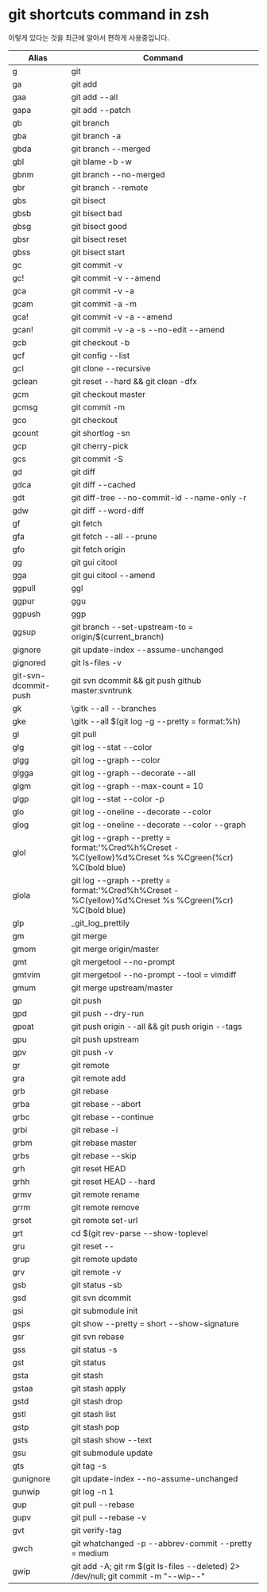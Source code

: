 # git shortcuts command in zsh

이렇게 있다는 것을 최근에 알아서 편하게 사용중입니다.

| Alias | Command |
| --- | --- |
| g | git |
| ga | git add |
| gaa | git add --all |
| gapa | git add --patch |
| gb | git branch |
| gba | git branch -a |
| gbda | git branch --merged | command grep -vE "^(*|\smaster\s$)" | command xargs -n 1 git branch -d |
| gbl | git blame -b -w |
| gbnm | git branch --no-merged |
| gbr | git branch --remote |
| gbs | git bisect |
| gbsb | git bisect bad |
| gbsg | git bisect good |
| gbsr | git bisect reset |
| gbss | git bisect start |
| gc | git commit -v |
| gc! | git commit -v --amend |
| gca | git commit -v -a |
| gcam | git commit -a -m |
| gca! | git commit -v -a --amend |
| gcan! | git commit -v -a -s --no-edit --amend |
| gcb | git checkout -b |
| gcf | git config --list |
| gcl | git clone --recursive |
| gclean | git reset --hard && git clean -dfx |
| gcm | git checkout master |
| gcmsg | git commit -m |
| gco | git checkout |
| gcount | git shortlog -sn |
| gcp | git cherry-pick |
| gcs | git commit -S |
| gd | git diff |
| gdca | git diff --cached |
| gdt | git diff-tree --no-commit-id --name-only -r |
| gdw | git diff --word-diff |
| gf | git fetch |
| gfa | git fetch --all --prune |
| gfo | git fetch origin |
| gg | git gui citool |
| gga | git gui citool --amend |
| ggpull | ggl |
| ggpur | ggu |
| ggpush | ggp |
| ggsup | git branch --set-upstream-to = origin/$(current_branch) |
| gignore | git update-index --assume-unchanged |
| gignored | git ls-files -v | grep "^[[:lower:]]" |
| git-svn-dcommit-push | git svn dcommit && git push github master:svntrunk |
| gk | \gitk --all --branches |
| gke | \gitk --all $(git log -g --pretty = format:%h) |
| gl | git pull |
| glg | git log --stat --color |
| glgg | git log --graph --color |
| glgga | git log --graph --decorate --all |
| glgm | git log --graph --max-count = 10 |
| glgp | git log --stat --color -p |
| glo | git log --oneline --decorate --color |
| glog | git log --oneline --decorate --color --graph |
| glol | git log --graph --pretty = format:'%Cred%h%Creset -%C(yellow)%d%Creset %s %Cgreen(%cr) %C(bold blue) |
| glola | git log --graph --pretty = format:'%Cred%h%Creset -%C(yellow)%d%Creset %s %Cgreen(%cr) %C(bold blue) |
| glp | _git_log_prettily |
| gm | git merge |
| gmom | git merge origin/master |
| gmt | git mergetool --no-prompt |
| gmtvim | git mergetool --no-prompt --tool = vimdiff |
| gmum | git merge upstream/master |
| gp | git push |
| gpd | git push --dry-run |
| gpoat | git push origin --all && git push origin --tags |
| gpu | git push upstream |
| gpv | git push -v |
| gr | git remote |
| gra | git remote add |
| grb | git rebase |
| grba | git rebase --abort |
| grbc | git rebase --continue |
| grbi | git rebase -i |
| grbm | git rebase master |
| grbs | git rebase --skip |
| grh | git reset HEAD |
| grhh | git reset HEAD --hard |
| grmv | git remote rename |
| grrm | git remote remove |
| grset | git remote set-url |
| grt | cd $(git rev-parse --show-toplevel || echo ".") |
| gru | git reset -- |
| grup | git remote update |
| grv | git remote -v |
| gsb | git status -sb |
| gsd | git svn dcommit |
| gsi | git submodule init |
| gsps | git show --pretty = short --show-signature |
| gsr | git svn rebase |
| gss | git status -s |
| gst | git status |
| gsta | git stash |
| gstaa | git stash apply |
| gstd | git stash drop |
| gstl | git stash list |
| gstp | git stash pop |
| gsts | git stash show --text |
| gsu | git submodule update |
| gts | git tag -s |
| gunignore | git update-index --no-assume-unchanged |
| gunwip | git log -n 1 | grep -q -c "--wip--" && git reset HEAD~1 |
| gup | git pull --rebase |
| gupv | git pull --rebase -v |
| gvt | git verify-tag |
| gwch | git whatchanged -p --abbrev-commit --pretty = medium |
| gwip | git add -A; git rm $(git ls-files --deleted) 2> /dev/null; git commit -m "--wip--" |